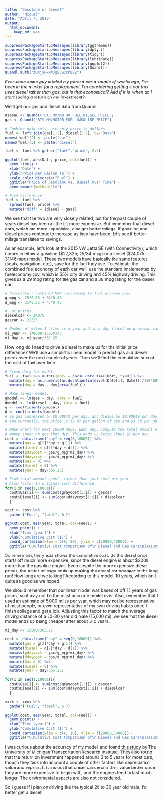 ```yaml
---
title: "Gasoline or Diesel"
author: "Miguel"
date: "April 7, 2015"
output:
  html_document:
    keep_md: yes
---
```


```r
suppressPackageStartupMessages(library(ggthemes))
suppressPackageStartupMessages(library(dplyr))
suppressPackageStartupMessages(library(tidyr))
suppressPackageStartupMessages(library(lubridate))
suppressPackageStartupMessages(library(ggplot2))
suppressPackageStartupMessages(library(Quandl))
Quandl.auth("zUXjyRxxWJgECwzzPQ8Z")
```


*Ever since some guy totaled my parked car a couple of weeks ago, I've been in the market for a replacement. I'm considering getting a car that uses diesel rather than gas, but is that economical? And if it is, when do I start seeing a return on my investment?*

We'll get our gas and diesel data from Quandl.

```r
diesel <- Quandl("BTS_MM/MOTOR_FUEL_DIESEL_PRICE")
gas <- Quandl("BTS_MM/MOTOR_FUEL_GASOLINE_PRICE")

# Combine data sets, use only price in dollars.
fuel <- left_join(gas[1:2], diesel[1:2], by="Date")
names(fuel)[2] <- paste("gas")
names(fuel)[3] <- paste("diesel")

fuel <- fuel %>% gather("fuel","price", 2:3)

ggplot(fuel, aes(Date, price, col=fuel)) + 
  geom_line() + 
  xlab("Date") +
  ylab("Price per Gallon ($)") +  
  scale_color_discrete("Fuel") + 
  ggtitle("Price of Gasoline vs. Diesel Over Time") +
  geom_smooth(method="lm")

# Find difference.
fuel <- fuel %>% 
  spread(fuel, price) %>%
  mutate("diff" = (diesel - gas))
```

We see that the two are very closely related, but for the past couple of years diesel has been a little bit more expensive. But remember that diesel cars, which are more expenisive, also get better milage. If gasoline and diesel prices continue to increase as they have been, let's see if better milage translates to savings.

As an example, let's look at the 2015 VW Jetta SE (with Connectivity), which comes in either a gasoline ($22,325; 25/34 mpg) or a diesel ($24,075; 31/46 mpg) model. These two models have basically the same features (seats, navigation, etc.), save for the fuel they use. To estimate the combined fuel economy of each car we'll use the standard implemented by fueleconomy.gov, which is 55% city driving and 45% highway driving. This gives us a 29 mpg rating for the gas car and a 38 mpg rating for the diesel car. 

```r
# Calculate a combined MPG (according to fuel economy.gov):
g_mpg <- 25*0.55 + 34*0.45 
d_mpg <- 31*0.55 + 46*0.45

# Car prices.
dieselcar <- 24075 
gascar <- 22325

# Number of miles I drive in a year and in a day (based on previous car).
mi_year <- (40000-15000)/5
mi_day <- mi_year/365.25
```

How long do I need to drive a diesel to make up for the initial price difference? We'll use a simplistic linear model to predict gas and diesel prices over the next couple of years. Then we'll find the cumulative sum of the cost of fuel over time. 

```r
# Clean data for model.
fuel <- fuel %>% mutate(Date = parse_date_time(Date, "ymd")) %>%
  mutate(day = as.numeric(as.duration(interval(Date[1], Date)))/(60*60*24)) %>%
  mutate(day = day - day[nrow(fuel)])

# Make linear model.
gmodel <- lm(gas ~ day, data = fuel)
dmodel <- lm(diesel ~ day, data = fuel)
g <- coefficients(gmodel)
d <- coefficients(dmodel)
# So gas increases by $0.00042 per day, and diesel by $0.00049 per day, 
# and currently, the price is $3.47 per gallon of gas and $3.78 per gallon of diesel.

# Make chart for next 10000 days. Each day, compute the total amount of
# money spend on gas that day. This ends up being about $2 per day.
cost <- data.frame("day" = seq(0,10000)) %>%
  mutate(gas = g[2]*day + g[1]) %>%
  mutate(diesel = d[2]*day + d[1]) %>%
  mutate(gdaycost = gas/g_mpg*mi_day) %>%
  mutate(ddaycost = gas/d_mpg*mi_day) %>%
  mutate(Gas = 0) %>%
  mutate(Diesel = 0) %>%
  mutate(year = day/365.25)

# Find total amount spent, rather than just cost per year.
# Also factor in original cost difference.
for(i in seq(1,10001)){
  cost$Gas[i] <- sum(cost$gdaycost[1:i]) + gascar
  cost$Diesel[i] <- sum(cost$ddaycost[1:i]) + dieselcar
  }

cost <- cost %>%
  gather("Fuel", "total", 6:7)

ggplot(cost, aes(year, total, col=Fuel)) + 
  geom_point() +
  xlab("Time (year)") + 
  ylab("Cumulative Cost ($)") +
  coord_cartesian(xlim = c(0, 20), ylim = c(20000,40000)) +
  ggtitle("Cumulative Cost Comparison of\n Diesel and Gas Cars\n(Assuming 5,000 mi per Year)")
```

So remember, the y axis shows the cumulative cost. So the diesel price starts off much more expensive, since the diesel engine is about $2000 more than the gasoline engine. Even despite the more expensive diesel prices, the better mileage ends up making the diesel car *cheaper* in the long run! How long are we talking? According to this model, 10 years, which isn't quite as good as we hoped. 

We should remember that our linear model was based of off 15 years of gas prices, so it may not be the most accurate model ever. Also, remember that I used an estimate of 5,000 miles per year, which may not be representative of most people, or even representative of my own driving habits once I finish college and get a job. Adjusting this factor to match the average driving distance of a 20-30 year old male (15,000 mi), we see that the diesel model ends up being cheaper after about 3-5 years.

```r
mi_day <- 15000/365.25

cost <- data.frame("day" = seq(0,10000)) %>%
  mutate(gas = g[2]*day + g[1]) %>%
  mutate(diesel = d[2]*day + d[1]) %>%
  mutate(gdaycost = gas/g_mpg*mi_day) %>%
  mutate(ddaycost = gas/d_mpg*mi_day) %>%
  mutate(Gas = 0) %>%
  mutate(Diesel = 0) %>%
  mutate(year = day/365.25)

for(i in seq(1,10001)){
  cost$Gas[i] <- sum(cost$gdaycost[1:i]) + gascar
  cost$Diesel[i] <- sum(cost$ddaycost[1:i]) + dieselcar
  }

cost <- cost %>%
  gather("Fuel", "total", 6:7)

ggplot(cost, aes(year, total, col=Fuel)) + 
  geom_point() +
  xlab("Time (year)") + 
  ylab("Cumulative Cost ($)") +
  coord_cartesian(xlim = c(0, 10), ylim = c(20000,50000)) +
  ggtitle("Cumulative Cost Comparison of\n Diesel and Gas Cars\n(Assuming 15,000 mi per Year)")
```

I was curious about the accuracy of my model, and found [this study](http://www.dieselforum.org/files/dmfile/20130311_cd_umtritcofinalreport_dd2017.pdf) by The University of Michigan Transportation Research Institute. They also found that the return on investment happened around 3 to 5 years for most cars, though they took into account a couple of other factors like depreciation value and repairs. It turns out that diesel cars retain their value better since they are more expensive to begin with, and the engines tend to last much longer. The enviromental aspects are also not considered.

So I guess if I plan on driving like the typical 20 to 30 year old male, I'd better get a diesel!